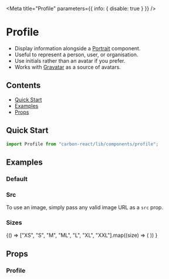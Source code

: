 

<Meta title="Profile" parameters={{ info: { disable: true } }} />

# Profile

- Display information alongside a [Portrait](/components/portrait) component.
- Useful to represent a person, user, or organisation.
- Use initials rather than an avatar if you prefer.
- Works with [Gravatar](http://en.gravatar.com/) as a source of avatars.

## Contents

- [Quick Start](#quick-start)
- [Examples](#examples)
- [Props](#props)

## Quick Start

```javascript
import Profile from "carbon-react/lib/components/profile";
```

## Examples

### Default

<Canvas>
  <Story name="default">
    <Profile email="email@email.com" initials="JD" name="John Doe" />
  </Story>
</Canvas>

### Src

To use an image, simply pass any valid image URL as a `src` prop.

<Canvas>
  <Story name="src">
    <Profile
      email="email@email.com"
      initials="JD"
      name="John Doe"
      src="https://avataaars.io/?avatarStyle=Transparent&topType=LongHairStraight&accessoriesType=Blank&hairColor=BrownDark&facialHairType=Blank&clotheType=BlazerShirt&eyeType=Default&eyebrowType=Default&mouthType=Default&skinColor=Light"
    />
  </Story>
</Canvas>

### Sizes

<Canvas>
  <Story name="sizes">
    {() =>
      ["XS", "S", "M", "ML", "L", "XL", "XXL"].map((size) => (
        <Profile
          email="email@email.com"
          initials="JD"
          name="John Doe"
          size={size}
        />
      ))
    }
  </Story>
</Canvas>

## Props

### Profile

<StyledSystemProps of={Profile} noHeader margin />
